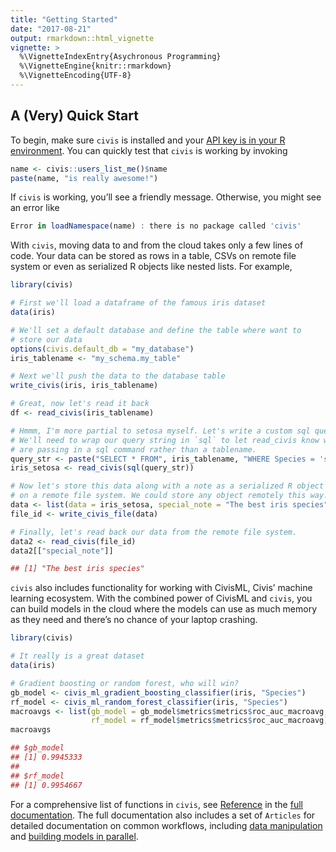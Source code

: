 ```yaml
---
title: "Getting Started"
date: "2017-08-21"
output: rmarkdown::html_vignette
vignette: >
  %\VignetteIndexEntry{Asychronous Programming}
  %\VignetteEngine{knitr::rmarkdown}
  %\VignetteEncoding{UTF-8}
---
```


## A (Very) Quick Start

To begin, make sure `civis` is installed and your
[API key is in your R environment](https://civisanalytics.github.io/civis-r/#installation).
You can quickly test that `civis` is working by invoking

```r
name <- civis::users_list_me()$name
paste(name, "is really awesome!")
```

If `civis` is working, you'll see a friendly message.  Otherwise, you might see an
error like

```r
Error in loadNamespace(name) : there is no package called 'civis'
```

With `civis`, moving data to and from the cloud takes only a few lines of code.
Your data can be stored as rows in a table, CSVs on remote file system or even
as serialized R objects like nested lists.  For example,

```r
library(civis)

# First we'll load a dataframe of the famous iris dataset
data(iris)

# We'll set a default database and define the table where want to
# store our data
options(civis.default_db = "my_database")
iris_tablename <- "my_schema.my_table"

# Next we'll push the data to the database table
write_civis(iris, iris_tablename)

# Great, now let's read it back
df <- read_civis(iris_tablename)

# Hmmm, I'm more partial to setosa myself. Let's write a custom sql query.
# We'll need to wrap our query string in `sql` to let read_civis know we
# are passing in a sql command rather than a tablename.
query_str <- paste("SELECT * FROM", iris_tablename, "WHERE Species = 'setosa'")
iris_setosa <- read_civis(sql(query_str))

# Now let's store this data along with a note as a serialized R object
# on a remote file system. We could store any object remotely this way.
data <- list(data = iris_setosa, special_note = "The best iris species")
file_id <- write_civis_file(data)

# Finally, let's read back our data from the remote file system.
data2 <- read_civis(file_id)
data2[["special_note"]]

## [1] "The best iris species"
```

`civis` also includes functionality for working with CivisML, Civis' machine
learning ecosystem.  With the combined power of CivisML and `civis`, you can build
models in the cloud where the models can use as much memory as they need and
there’s no chance of your laptop crashing.

```r
library(civis)

# It really is a great dataset
data(iris)

# Gradient boosting or random forest, who will win?
gb_model <- civis_ml_gradient_boosting_classifier(iris, "Species")
rf_model <- civis_ml_random_forest_classifier(iris, "Species")
macroavgs <- list(gb_model = gb_model$metrics$metrics$roc_auc_macroavg,
                  rf_model = rf_model$metrics$metrics$roc_auc_macroavg)
macroavgs

## $gb_model
## [1] 0.9945333
## 
## $rf_model
## [1] 0.9954667
```

For a comprehensive list of functions in `civis`, see
[Reference](https://civisanalytics.github.io/civis-r/reference/index.html) in the [full
documentation](https://civisanalytics.github.io/civis-r).  The full documentation also
includes a set of `Articles` for detailed documentation on common workflows, including
[data manipulation](https://civisanalytics.github.io/civis-r/articles/data_import_and_export.html) and [building models in parallel](https://civisanalytics.github.io/civis-r/articles/concurrency.html).